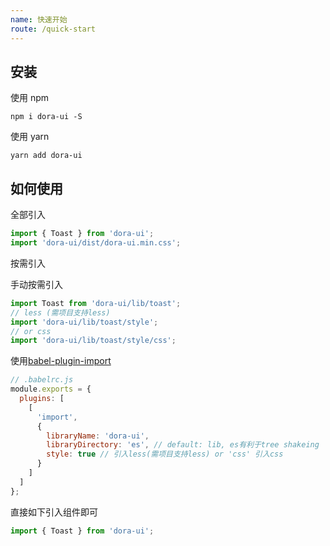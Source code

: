 ```yaml
---
name: 快速开始
route: /quick-start
---
```


## 安装

使用 npm

```
npm i dora-ui -S
```

使用 yarn

```
yarn add dora-ui
```

## 如何使用

全部引入

```js
import { Toast } from 'dora-ui';
import 'dora-ui/dist/dora-ui.min.css';
```

按需引入

手动按需引入

```js
import Toast from 'dora-ui/lib/toast';
// less (需项目支持less)
import 'dora-ui/lib/toast/style';
// or css
import 'dora-ui/lib/toast/style/css';
```

使用[babel-plugin-import](https://www.npmjs.com/package/babel-plugin-import)

```js
// .babelrc.js
module.exports = {
  plugins: [
    [
      'import',
      {
        libraryName: 'dora-ui',
        libraryDirectory: 'es', // default: lib, es有利于tree shakeing
        style: true // 引入less(需项目支持less) or 'css' 引入css
      }
    ]
  ]
};
```

直接如下引入组件即可

```js
import { Toast } from 'dora-ui';
```
